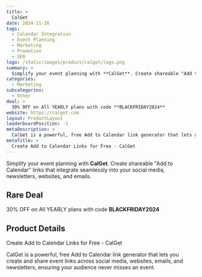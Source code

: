 ```yaml
---
title: >
  CalGet
date: 2024-11-26
tags:
  - Calendar Integration
  - Event Planning
  - Marketing
  - Promotion
  - SEO
logo: /static/images/product/calget/logo.png
summary: >
  Simplify your event planning with **CalGet**. Create shareable "Add to Calendar" links that integrate seamlessly into your social media, newsletters, websites, and emails.
categories:
  - Marketing
subcategories:
  - Other
deal: >
  30% OFF on All YEARLY plans with code **BLACKFRIDAY2024**
website: https://calget.com
layout: ProductLayout
leaderboardPosition: -1
metaDescription: >
  CalGet is a powerful, free Add to Calendar link generator that lets you create and share event links across social media, websites, emails, and newsletters, ensuring your audience never misses an event.
metaTitle: >
  Create Add to Calendar Links for Free - CalGet
---
```

Simplify your event planning with **CalGet**. Create shareable "Add to Calendar" links that integrate seamlessly into your social media, newsletters, websites, and emails.

## Rare Deal

30% OFF on All YEARLY plans with code **BLACKFRIDAY2024**

## Product Details

Create Add to Calendar Links for Free - CalGet

CalGet is a powerful, free Add to Calendar link generator that lets you create and share event links across social media, websites, emails, and newsletters, ensuring your audience never misses an event.
